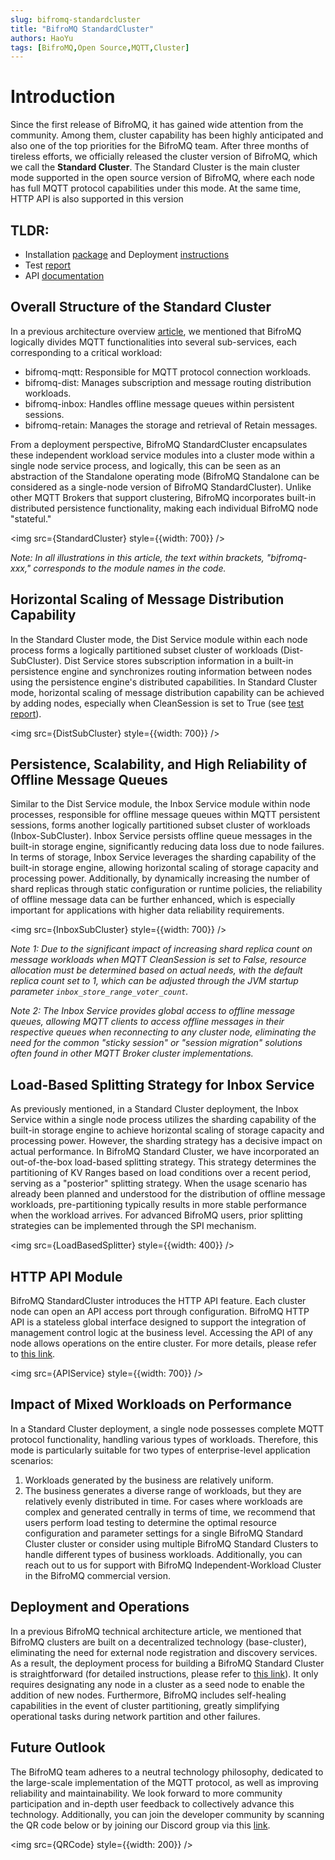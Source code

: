 ```yaml
---
slug: bifromq-standardcluster
title: "BifroMQ StandardCluster"
authors: HaoYu
tags: [BifroMQ,Open Source,MQTT,Cluster]
---
```


# Introduction
Since the first release of BifroMQ, it has gained wide attention from the community. Among them, cluster capability has been highly anticipated and also one of the top priorities for the BifroMQ team. After three months of tireless efforts, we officially released the cluster version of BifroMQ, which we call the **Standard Cluster**. The Standard Cluster is the main cluster mode supported in the open source version of BifroMQ, where each node has full MQTT protocol capabilities under this mode. At the same time, HTTP API is also supported in this version

<!--truncate-->

## TLDR:
* Installation [package](https://github.com/baidu/bifromq/releases/tag/v2.0.0) and Deployment [instructions](/docs/deploy/cluster/)
* Test [report](/docs/test_report/test_report/)
* API [documentation](/docs/user_guide/API/api/)

## Overall Structure of the Standard Cluster
In a previous architecture overview [article](2023-09-06-bifromq-architecture-overview.md), we mentioned that BifroMQ logically divides MQTT functionalities into several sub-services, each corresponding to a critical workload:
* bifromq-mqtt: Responsible for MQTT protocol connection workloads.
* bifromq-dist: Manages subscription and message routing distribution workloads.
* bifromq-inbox: Handles offline message queues within persistent sessions.
* bifromq-retain: Manages the storage and retrieval of Retain messages.

From a deployment perspective, BifroMQ StandardCluster encapsulates these independent workload service modules into a cluster mode within a single node service process, and logically, this can be seen as an abstraction of the Standalone operating mode (BifroMQ Standalone can be considered as a single-node version of BifroMQ StandardCluster). Unlike other MQTT Brokers that support clustering, BifroMQ incorporates built-in distributed persistence functionality, making each individual BifroMQ node "stateful."

<img src={StandardCluster} style={{width: 700}} />

*Note: In all illustrations in this article, the text within brackets, "bifromq-xxx," corresponds to the module names in the code.*

## Horizontal Scaling of Message Distribution Capability
In the Standard Cluster mode, the Dist Service module within each node process forms a logically partitioned subset cluster of workloads (Dist-SubCluster). Dist Service stores subscription information in a built-in persistence engine and synchronizes routing information between nodes using the persistence engine's distributed capabilities. In Standard Cluster mode, horizontal scaling of message distribution capability can be achieved by adding nodes, especially when CleanSession is set to True (see [test report](/docs/test_report/test_report/)).

<img src={DistSubCluster} style={{width: 700}} />

## Persistence, Scalability, and High Reliability of Offline Message Queues
Similar to the Dist Service module, the Inbox Service module within node processes, responsible for offline message queues within MQTT persistent sessions, forms another logically partitioned subset cluster of workloads (Inbox-SubCluster). Inbox Service persists offline queue messages in the built-in storage engine, significantly reducing data loss due to node failures. In terms of storage, Inbox Service leverages the sharding capability of the built-in storage engine, allowing horizontal scaling of storage capacity and processing power. Additionally, by dynamically increasing the number of shard replicas through static configuration or runtime policies, the reliability of offline message data can be further enhanced, which is especially important for applications with higher data reliability requirements.

<img src={InboxSubCluster} style={{width: 700}} />

*Note 1: Due to the significant impact of increasing shard replica count on message workloads when MQTT CleanSession is set to False, resource allocation must be determined based on actual needs, with the default replica count set to 1, which can be adjusted through the JVM startup parameter `inbox_store_range_voter_count`.*

*Note 2: The Inbox Service provides global access to offline message queues, allowing MQTT clients to access offline messages in their respective queues when reconnecting to any cluster node, eliminating the need for the common "sticky session" or "session migration" solutions often found in other MQTT Broker cluster implementations.*

## Load-Based Splitting Strategy for Inbox Service
As previously mentioned, in a Standard Cluster deployment, the Inbox Service within a single node process utilizes the sharding capability of the built-in storage engine to achieve horizontal scaling of storage capacity and processing power. However, the sharding strategy has a decisive impact on actual performance. In BifroMQ Standard Cluster, we have incorporated an out-of-the-box load-based splitting strategy. This strategy determines the partitioning of KV Ranges based on load conditions over a recent period, serving as a "posterior" splitting strategy. When the usage scenario has already been planned and understood for the distribution of offline message workloads, pre-partitioning typically results in more stable performance when the workload arrives. For advanced BifroMQ users, prior splitting strategies can be implemented through the SPI mechanism.

<img src={LoadBasedSplitter} style={{width: 400}} />

## HTTP API Module
BifroMQ StandardCluster introduces the HTTP API feature. Each cluster node can open an API access port through configuration. BifroMQ HTTP API is a stateless global interface designed to support the integration of management control logic at the business level. Accessing the API of any node allows operations on the entire cluster. For more details, please refer to [this link](/docs/user_guide/API/api/).

<img src={APIService} style={{width: 700}} />

## Impact of Mixed Workloads on Performance
In a Standard Cluster deployment, a single node possesses complete MQTT protocol functionality, handling various types of workloads. Therefore, this mode is particularly suitable for two types of enterprise-level application scenarios:
1. Workloads generated by the business are relatively uniform.
2. The business generates a diverse range of workloads, but they are relatively evenly distributed in time.
   For cases where workloads are complex and generated centrally in terms of time, we recommend that users perform load testing to determine the optimal resource configuration and parameter settings for a single BifroMQ Standard Cluster cluster or consider using multiple BifroMQ Standard Clusters to handle different types of business workloads. Additionally, you can reach out to us for support with BifroMQ Independent-Workload Cluster in the BifroMQ commercial version.

## Deployment and Operations
In a previous BifroMQ technical architecture article, we mentioned that BifroMQ clusters are built on a decentralized technology (base-cluster), eliminating the need for external node registration and discovery services. As a result, the deployment process for building a BifroMQ Standard Cluster is straightforward (for detailed instructions, please refer to [this link](/docs/deploy/cluster/)). It only requires designating any node in a cluster as a seed node to enable the addition of new nodes. Furthermore, BifroMQ includes self-healing capabilities in the event of cluster partitioning, greatly simplifying operational tasks during network partition and other failures.

## Future Outlook
The BifroMQ team adheres to a neutral technology philosophy, dedicated to the large-scale implementation of the MQTT protocol, as well as improving reliability and maintainability. We look forward to more community participation and in-depth user feedback to collectively advance this technology. Additionally, you can join the developer community by scanning the QR code below
or by joining our Discord group via this [link](https://discord.gg/Pfs3QRadRB).

<img src={QRCode} style={{width: 200}} />
